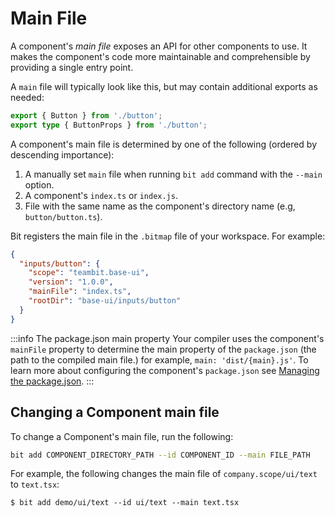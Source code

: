 # Main File

A component's _main file_ exposes an API for other components to use. It makes the component's code more maintainable and comprehensible by providing a single entry point.

A `main` file will typically look like this, but may contain additional exports as needed:

```ts
export { Button } from './button';
export type { ButtonProps } from './button';
```

A component's main file is determined by one of the following (ordered by descending importance):

1. A manually set `main` file when running `bit add` command with the `--main` option.
1. A component's `index.ts` or `index.js`.
1. File with the same name as the component's directory name (e.g, `button/button.ts`).

Bit registers the main file in the `.bitmap` file of your workspace. For example:

```json
{
  "inputs/button": {
    "scope": "teambit.base-ui",
    "version": "1.0.0",
    "mainFile": "index.ts",
    "rootDir": "base-ui/inputs/button"
  }
}
```

:::info The package.json main property
Your compiler uses the component's `mainFile` property to determine the main property of the `package.json` (the path to the compiled main file.)
for example, `main: 'dist/{main}.js'`. To learn more about configuring the component's `package.json` see [Managing the package.json](./packages/managing-package-json).
:::

## Changing a Component main file

To change a Component's main file, run the following:

```bash
bit add COMPONENT_DIRECTORY_PATH --id COMPONENT_ID --main FILE_PATH
```

For example, the following changes the main file of `company.scope/ui/text` to `text.tsx`:

```
$ bit add demo/ui/text --id ui/text --main text.tsx
```
